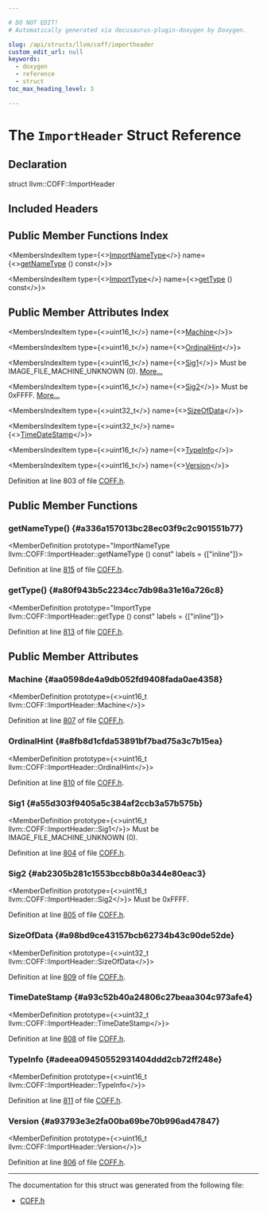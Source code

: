 ```yaml
---

# DO NOT EDIT!
# Automatically generated via docusaurus-plugin-doxygen by Doxygen.

slug: /api/structs/llvm/coff/importheader
custom_edit_url: null
keywords:
  - doxygen
  - reference
  - struct
toc_max_heading_level: 3

---
```





# The `ImportHeader` Struct Reference

<DoxygenPage pluginConfig={pluginConfig}>



## Declaration

<CodeBlock>struct llvm::COFF::ImportHeader</CodeBlock>

## Included Headers

<IncludesList>
<IncludesListItem
  filePath="llvm/BinaryFormat/COFF.h"
  permalink="/docs/api/files/include/include/llvm/include/llvm/binaryformat/coff-h"
  isLocal="true" />
</IncludesList>

## Public Member Functions Index

<MembersIndex>

<MembersIndexItem
  type={<><a href="/docs/api/namespaces/llvm/coff/#ad4a4e9e3a0c174c170cb2badd2e5be45">ImportNameType</a></>}
  name={<><a href="#a336a157013bc28ec03f9c2c901551b77">getNameType</a> () const</>}>
</MembersIndexItem>

<MembersIndexItem
  type={<><a href="/docs/api/namespaces/llvm/coff/#a4f3aac6d3acb6d403ac4e0a9c9d4456b">ImportType</a></>}
  name={<><a href="#a80f943b5c2234cc7db98a31e16a726c8">getType</a> () const</>}>
</MembersIndexItem>

</MembersIndex>

## Public Member Attributes Index

<MembersIndex>

<MembersIndexItem
  type={<>uint16&#95;t</>}
  name={<><a href="#aa0598de4a9db052fd9408fada0ae4358">Machine</a></>}>
</MembersIndexItem>

<MembersIndexItem
  type={<>uint16&#95;t</>}
  name={<><a href="#a8fb8d1cfda53891bf7bad75a3c7b15ea">OrdinalHint</a></>}>
</MembersIndexItem>

<MembersIndexItem
  type={<>uint16&#95;t</>}
  name={<><a href="#a55d303f9405a5c384af2ccb3a57b575b">Sig1</a></>}>
Must be IMAGE&#95;FILE&#95;MACHINE&#95;UNKNOWN (0). <a href="#a55d303f9405a5c384af2ccb3a57b575b">More...</a>
</MembersIndexItem>

<MembersIndexItem
  type={<>uint16&#95;t</>}
  name={<><a href="#ab2305b281c1553bccb8b0a344e80eac3">Sig2</a></>}>
Must be 0xFFFF. <a href="#ab2305b281c1553bccb8b0a344e80eac3">More...</a>
</MembersIndexItem>

<MembersIndexItem
  type={<>uint32&#95;t</>}
  name={<><a href="#a98bd9ce43157bcb62734b43c90de52de">SizeOfData</a></>}>
</MembersIndexItem>

<MembersIndexItem
  type={<>uint32&#95;t</>}
  name={<><a href="#a93c52b40a24806c27beaa304c973afe4">TimeDateStamp</a></>}>
</MembersIndexItem>

<MembersIndexItem
  type={<>uint16&#95;t</>}
  name={<><a href="#adeea09450552931404ddd2cb72ff248e">TypeInfo</a></>}>
</MembersIndexItem>

<MembersIndexItem
  type={<>uint16&#95;t</>}
  name={<><a href="#a93793e3e2fa00ba69be70b996ad47847">Version</a></>}>
</MembersIndexItem>

</MembersIndex>


Definition at line 803 of file <a href="/docs/api/files/include/include/llvm/include/llvm/binaryformat/coff-h">COFF.h</a>.

<SectionDefinition>

## Public Member Functions

### getNameType() {#a336a157013bc28ec03f9c2c901551b77}

<MemberDefinition
  prototype="ImportNameType llvm::COFF::ImportHeader::getNameType () const"
  labels = {["inline"]}>

Definition at line <a href="/docs/api/files/include/include/llvm/include/llvm/binaryformat/coff-h/#l00815">815</a> of file <a href="/docs/api/files/include/include/llvm/include/llvm/binaryformat/coff-h">COFF.h</a>.
</MemberDefinition>

### getType() {#a80f943b5c2234cc7db98a31e16a726c8}

<MemberDefinition
  prototype="ImportType llvm::COFF::ImportHeader::getType () const"
  labels = {["inline"]}>

Definition at line <a href="/docs/api/files/include/include/llvm/include/llvm/binaryformat/coff-h/#l00813">813</a> of file <a href="/docs/api/files/include/include/llvm/include/llvm/binaryformat/coff-h">COFF.h</a>.
</MemberDefinition>

</SectionDefinition>

<SectionDefinition>

## Public Member Attributes

### Machine {#aa0598de4a9db052fd9408fada0ae4358}

<MemberDefinition
  prototype={<>uint16&#95;t llvm::COFF::ImportHeader::Machine</>}>

Definition at line <a href="/docs/api/files/include/include/llvm/include/llvm/binaryformat/coff-h/#l00807">807</a> of file <a href="/docs/api/files/include/include/llvm/include/llvm/binaryformat/coff-h">COFF.h</a>.
</MemberDefinition>

### OrdinalHint {#a8fb8d1cfda53891bf7bad75a3c7b15ea}

<MemberDefinition
  prototype={<>uint16&#95;t llvm::COFF::ImportHeader::OrdinalHint</>}>

Definition at line <a href="/docs/api/files/include/include/llvm/include/llvm/binaryformat/coff-h/#l00810">810</a> of file <a href="/docs/api/files/include/include/llvm/include/llvm/binaryformat/coff-h">COFF.h</a>.
</MemberDefinition>

### Sig1 {#a55d303f9405a5c384af2ccb3a57b575b}

<MemberDefinition
  prototype={<>uint16&#95;t llvm::COFF::ImportHeader::Sig1</>}>
Must be IMAGE&#95;FILE&#95;MACHINE&#95;UNKNOWN (0).

Definition at line <a href="/docs/api/files/include/include/llvm/include/llvm/binaryformat/coff-h/#l00804">804</a> of file <a href="/docs/api/files/include/include/llvm/include/llvm/binaryformat/coff-h">COFF.h</a>.
</MemberDefinition>

### Sig2 {#ab2305b281c1553bccb8b0a344e80eac3}

<MemberDefinition
  prototype={<>uint16&#95;t llvm::COFF::ImportHeader::Sig2</>}>
Must be 0xFFFF.

Definition at line <a href="/docs/api/files/include/include/llvm/include/llvm/binaryformat/coff-h/#l00805">805</a> of file <a href="/docs/api/files/include/include/llvm/include/llvm/binaryformat/coff-h">COFF.h</a>.
</MemberDefinition>

### SizeOfData {#a98bd9ce43157bcb62734b43c90de52de}

<MemberDefinition
  prototype={<>uint32&#95;t llvm::COFF::ImportHeader::SizeOfData</>}>

Definition at line <a href="/docs/api/files/include/include/llvm/include/llvm/binaryformat/coff-h/#l00809">809</a> of file <a href="/docs/api/files/include/include/llvm/include/llvm/binaryformat/coff-h">COFF.h</a>.
</MemberDefinition>

### TimeDateStamp {#a93c52b40a24806c27beaa304c973afe4}

<MemberDefinition
  prototype={<>uint32&#95;t llvm::COFF::ImportHeader::TimeDateStamp</>}>

Definition at line <a href="/docs/api/files/include/include/llvm/include/llvm/binaryformat/coff-h/#l00808">808</a> of file <a href="/docs/api/files/include/include/llvm/include/llvm/binaryformat/coff-h">COFF.h</a>.
</MemberDefinition>

### TypeInfo {#adeea09450552931404ddd2cb72ff248e}

<MemberDefinition
  prototype={<>uint16&#95;t llvm::COFF::ImportHeader::TypeInfo</>}>

Definition at line <a href="/docs/api/files/include/include/llvm/include/llvm/binaryformat/coff-h/#l00811">811</a> of file <a href="/docs/api/files/include/include/llvm/include/llvm/binaryformat/coff-h">COFF.h</a>.
</MemberDefinition>

### Version {#a93793e3e2fa00ba69be70b996ad47847}

<MemberDefinition
  prototype={<>uint16&#95;t llvm::COFF::ImportHeader::Version</>}>

Definition at line <a href="/docs/api/files/include/include/llvm/include/llvm/binaryformat/coff-h/#l00806">806</a> of file <a href="/docs/api/files/include/include/llvm/include/llvm/binaryformat/coff-h">COFF.h</a>.
</MemberDefinition>

</SectionDefinition>

<hr/>

The documentation for this struct was generated from the following file:

<ul>
<li><a href="/docs/api/files/include/include/llvm/include/llvm/binaryformat/coff-h">COFF.h</a></li>
</ul>

</DoxygenPage>
